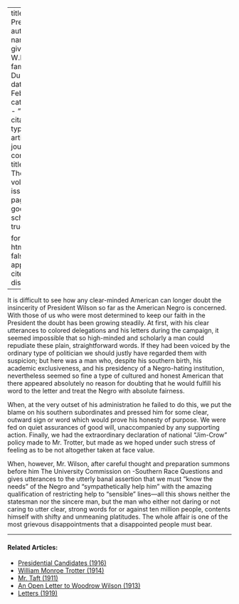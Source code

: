 
---
title: 'The President'
author:
  - name:
      given: W.E.B.
      family: Du Bois
date: Feb. 1915
categories: 
  - ""
citation: 
  type: article-journal
  container-title: The Crisis
  volume: 9
  issue: 4
  page: 181
google-scholar: true

format:
  html:
    toc: false
    appendix-cite-as: display
---



It is difficult to see how any clear-minded American can longer doubt the
insincerity of President Wilson so far as the American Negro is
concerned. With those of us who were most determined to keep our faith
in the President the doubt has been growing steadily. At first, with
his clear utterances to colored delegations and his letters during the
campaign, it seemed impossible that so high-minded and scholarly a man
could repudiate these plain, straightforward words. If they had been
voiced by the ordinary type of politician we should justly have regarded
them with suspicion; but here was a man who, despite his southern birth,
his academic exclusiveness, and his presidency of a Negro-hating
institution, nevertheless seemed so fine a type of cultured and honest
American that there appeared absolutely no reason for doubting that he
would fulfill his word to the letter and treat the Negro with absolute
fairness.

When, at the very outset of his administration he failed to do this, we
put the blame on his southern subordinates and pressed him for some
clear, outward sign or word which would prove his honesty of purpose. We
were fed on quiet assurances of good will, unaccompanied by any
supporting action. Finally, we had the extraordinary declaration of
national "Jim-Crow" policy made to Mr. Trotter, but made as we hoped
under such stress of feeling as to be not altogether taken at face
value.

When, however, Mr. Wilson, after careful thought and preparation summons before him The University Commission on -Southern Race Questions and gives utterances to the utterly banal assertion that we must "know the needs" of the Negro and
"sympathetically help him" with the amazing qualification of restricting
help to "sensible" lines---all this shows neither the statesman nor the
sincere man, but the man who either not daring or not caring to utter
clear, strong words for or against ten million people, contents himself
with shifty and unmeaning platitudes. The whole affair is one of the
most grievous disappointments that a disappointed people must bear.

<!-- Similar articles start here -->
<div  class="clear-wrap"></div>
<hr>
#### Related Articles:

* [Presidential Candidates (1916)](/Volumes/13/01/presidential_candidates.html)
* [William Monroe Trotter (1914)](/Volumes/09/02/trotter.html)
* [Mr. Taft (1911)](/Volumes/02/06/taft.html)
* [An Open Letter to Woodrow Wilson (1913)](/Volumes/05/05/open_letter.html)
* [Letters (1919)](/Volumes/17/01/letters.html)

<!-- Similar articles end here -->